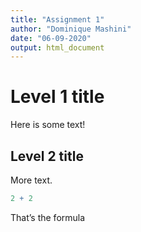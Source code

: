 ```yaml
---
title: "Assignment 1"
author: "Dominique Mashini"
date: "06-09-2020"
output: html_document
---
```

# Level 1 title

Here is some text!

## Level 2 title

More text.

```r
2 + 2

```
That's the formula
